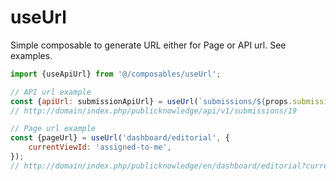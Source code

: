 
<Meta title="frontend/Composables/useUrl" />

# useUrl

Simple composable to generate URL either for Page or API url. See examples.

```javascript
import {useApiUrl} from '@/composables/useUrl';

// API url example
const {apiUrl: submissionApiUrl} = useUrl(`submissions/${props.submissionId}`);
// http://domain/index.php/publicknowledge/api/v1/submissions/19

// Page url example
const {pageUrl} = useUrl('dashboard/editorial', {
	currentViewId: 'assigned-to-me',
});
// http://domain/index.php/publicknowledge/en/dashboard/editorial?currentViewId=assigned-to-me
```

